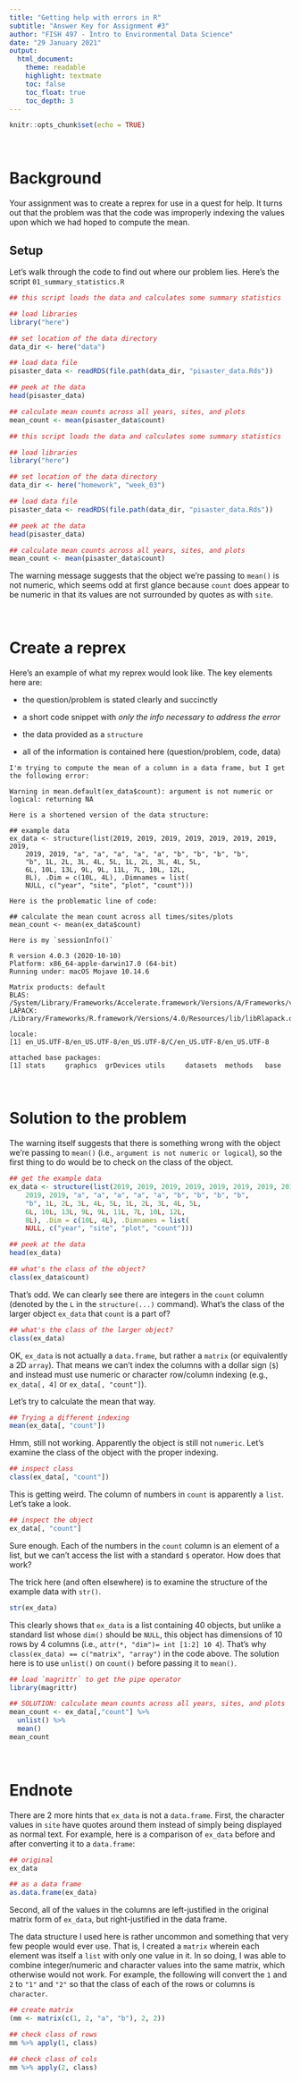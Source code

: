 ```yaml
---
title: "Getting help with errors in R"
subtitle: "Answer Key for Assignment #3"
author: "FISH 497 - Intro to Environmental Data Science"
date: "29 January 2021"
output:
  html_document:
    theme: readable
    highlight: textmate
    toc: false
    toc_float: true
    toc_depth: 3
---
```


```r
knitr::opts_chunk$set(echo = TRUE)
```

<br>

# Background

Your assignment was to create a reprex for use in a quest for help. It turns out that the problem was that the code was improperly indexing the values upon which we had hoped to compute the mean.

## Setup

Let's walk through the code to find out where our problem lies. Here's the script `01_summary_statistics.R`

```r
## this script loads the data and calculates some summary statistics

## load libraries
library("here")

## set location of the data directory 
data_dir <- here("data")

## load data file
pisaster_data <- readRDS(file.path(data_dir, "pisaster_data.Rds"))

## peek at the data
head(pisaster_data)

## calculate mean counts across all years, sites, and plots
mean_count <- mean(pisaster_data$count)
```

```r
## this script loads the data and calculates some summary statistics

## load libraries
library("here")

## set location of the data directory 
data_dir <- here("homework", "week_03")

## load data file
pisaster_data <- readRDS(file.path(data_dir, "pisaster_data.Rds"))

## peek at the data
head(pisaster_data)

## calculate mean counts across all years, sites, and plots
mean_count <- mean(pisaster_data$count)
```

The warning message suggests that the object we're passing to `mean()` is not numeric, which seems odd at first glance because `count` does appear to be numeric in that its values are not surrounded by quotes as with `site`.

<br>

# Create a reprex

Here's an example of what my reprex would look like. The key elements here are:

* the question/problem is stated clearly and succinctly

* a short code snippet with *only the info necessary to address the error*

* the data provided as a `structure`

* all of the information is contained here (question/problem, code, data)

```
I'm trying to compute the mean of a column in a data frame, but I get the following error:

Warning in mean.default(ex_data$count): argument is not numeric or
logical: returning NA

Here is a shortened version of the data structure:

## example data
ex_data <- structure(list(2019, 2019, 2019, 2019, 2019, 2019, 2019, 2019, 
    2019, 2019, "a", "a", "a", "a", "a", "b", "b", "b", "b", 
    "b", 1L, 2L, 3L, 4L, 5L, 1L, 2L, 3L, 4L, 5L, 
    6L, 10L, 13L, 9L, 9L, 11L, 7L, 10L, 12L, 
    8L), .Dim = c(10L, 4L), .Dimnames = list(
    NULL, c("year", "site", "plot", "count")))

Here is the problematic line of code:

## calculate the mean count across all times/sites/plots
mean_count <- mean(ex_data$count)

Here is my `sessionInfo()`

R version 4.0.3 (2020-10-10)
Platform: x86_64-apple-darwin17.0 (64-bit)
Running under: macOS Mojave 10.14.6

Matrix products: default
BLAS:   /System/Library/Frameworks/Accelerate.framework/Versions/A/Frameworks/vecLib.framework/Versions/A/libBLAS.dylib
LAPACK: /Library/Frameworks/R.framework/Versions/4.0/Resources/lib/libRlapack.dylib

locale:
[1] en_US.UTF-8/en_US.UTF-8/en_US.UTF-8/C/en_US.UTF-8/en_US.UTF-8

attached base packages:
[1] stats     graphics  grDevices utils     datasets  methods   base  
```

<br>

# Solution to the problem

The warning itself suggests that there is something wrong with the object we're passing to `mean()` (i.e., `argument is not numeric or logical`), so the first thing to do would be to check on the class of the object.

```r
## get the example data
ex_data <- structure(list(2019, 2019, 2019, 2019, 2019, 2019, 2019, 2019, 
    2019, 2019, "a", "a", "a", "a", "a", "b", "b", "b", "b", 
    "b", 1L, 2L, 3L, 4L, 5L, 1L, 2L, 3L, 4L, 5L, 
    6L, 10L, 13L, 9L, 9L, 11L, 7L, 10L, 12L, 
    8L), .Dim = c(10L, 4L), .Dimnames = list(
    NULL, c("year", "site", "plot", "count")))

## peek at the data
head(ex_data)

## what's the class of the object?
class(ex_data$count)
```

That's odd. We can clearly see there are integers in the `count` column (denoted by the `L` in the `structure(...)` command). What's the class of the larger object `ex_data` that `count` is a part of?

```r
## what's the class of the larger object?
class(ex_data)
```

OK, `ex_data` is not actually a `data.frame`, but rather a `matrix` (or equivalently a 2D `array`). That means we can't index the columns with a dollar sign (`$`) and instead must use numeric or character row/column indexing (e.g., `ex_data[, 4]` or `ex_data[, "count"]`).

Let's try to calculate the mean that way.

```r
## Trying a different indexing
mean(ex_data[, "count"])
```

Hmm, still not working. Apparently the object is still not `numeric`. Let's examine the class of the object with the proper indexing.

```r
## inspect class
class(ex_data[, "count"])
```

This is getting weird. The column of numbers in `count` is apparently a `list`. Let's take a look.

```r
## inspect the object
ex_data[, "count"]
```

Sure enough. Each of the numbers in the `count` column is an element of a list, but we can't access the list with a standard `$` operator. How does that work?

The trick here (and often elsewhere) is to examine the structure of the example data with `str()`.

```r
str(ex_data)
```

This clearly shows that `ex_data` is a list containing 40 objects, but unlike a standard list whose `dim()` should be `NULL`, this object has dimensions of 10 rows by 4 columns (i.e., `attr(*, "dim")= int [1:2] 10 4`). That's why `class(ex_data) == c("matrix", "array")` in the code above. The solution here is to use `unlist()` on `count()` before passing it to `mean()`.

```r
## load `magrittr` to get the pipe operator
library(magrittr)

## SOLUTION: calculate mean counts across all years, sites, and plots
mean_count <- ex_data[,"count"] %>%
  unlist() %>%
  mean()
mean_count
```

<br>

# Endnote

There are 2 more hints that `ex_data` is not a `data.frame`. First, the character values in `site` have quotes around them instead of simply being displayed as normal text. For example, here is a comparison of `ex_data` before and after converting it to a `data.frame`:

```r
## original
ex_data

## as a data frame
as.data.frame(ex_data)
```

Second, all of the values in the columns are left-justified in the original matrix form of `ex_data`, but right-justified in the data frame.

The data structure I used here is rather uncommon and something that very few people would ever use. That is, I created a `matrix` wherein each element was itself a `list` with only one value in it. In so doing, I was able to combine integer/numeric and character values into the same matrix, which otherwise would not work. For example, the following will convert the `1` and `2` to `"1"` and `"2"` so that the class of each of the rows or columns is `character`.

```r
## create matrix
(mm <- matrix(c(1, 2, "a", "b"), 2, 2))

## check class of rows
mm %>% apply(1, class)

## check class of cols
mm %>% apply(2, class)
```




<br><br><br><br><br>





